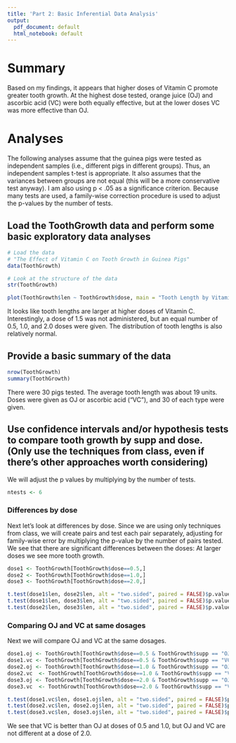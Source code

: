 ```yaml
---
title: 'Part 2: Basic Inferential Data Analysis'
output:
  pdf_document: default
  html_notebook: default
---
```


# Summary 

Based on my findings, it appears that higher doses of Vitamin C promote greater tooth growth. At the highest dose tested, orange juice (OJ) and ascorbic acid (VC) were both equally effective, but at the lower doses VC was more effective than OJ.

# Analyses

The following analyses assume that the guinea pigs were tested as independent samples (i.e., different pigs in different groups). Thus, an independent samples t-test is appropriate. It also assumes that the variances between groups are not equal (this will be a more conservative test anyway). I am also using p < .05 as a significance criterion. Because many tests are used, a family-wise correction procedure is used to adjust the p-values by the number of tests.

## Load the ToothGrowth data and perform some basic exploratory data analyses

```r
# Load the data
# "The Effect of Vitamin C on Tooth Growth in Guinea Pigs"
data(ToothGrowth)
```

```r
# Look at the structure of the data
str(ToothGrowth)
```

```r
plot(ToothGrowth$len ~ ToothGrowth$dose, main = "Tooth Length by Vitamin C Dose", xlab = "Dose", ylab = "Tooth Length")
```

It looks like tooth lengths are larger at higher doses of Vitamin C. Interestingly, a dose of 1.5 was not administered, but an equal number of 0.5, 1.0, and 2.0 doses were given. The distribution of tooth lengths is also relatively normal.

## Provide a basic summary of the data

```r
nrow(ToothGrowth)
summary(ToothGrowth)
```

There were 30 pigs tested. The average tooth length was about 19 units. Doses were given as OJ or ascorbic acid ("VC"), and 30 of each type were given.

## Use confidence intervals and/or hypothesis tests to compare tooth growth by supp and dose. (Only use the techniques from class, even if there's other approaches worth considering)

We will adjust the p values by multiplying by the number of tests.

```r
ntests <- 6
```


### Differences by dose

Next let's look at differences by dose. Since we are using only techniques from class, we will create pairs and test each pair separately, adjusting for family-wise error by multiplying the p-value by the number of pairs tested. We see that there are significant differences between the doses: At larger doses we see more tooth growth.

```r
dose1 <- ToothGrowth[ToothGrowth$dose==0.5,]
dose2 <- ToothGrowth[ToothGrowth$dose==1.0,]
dose3 <- ToothGrowth[ToothGrowth$dose==2.0,]

t.test(dose1$len, dose2$len, alt = "two.sided", paired = FALSE)$p.value * ntests
t.test(dose1$len, dose3$len, alt = "two.sided", paired = FALSE)$p.value * ntests
t.test(dose2$len, dose3$len, alt = "two.sided", paired = FALSE)$p.value * ntests
```


### Comparing OJ and VC at same dosages

Next we will compare OJ and VC at the same dosages.

```r
dose1.oj <- ToothGrowth[ToothGrowth$dose==0.5 & ToothGrowth$supp == "OJ",]
dose1.vc <- ToothGrowth[ToothGrowth$dose==0.5 & ToothGrowth$supp == "VC",]
dose2.oj <- ToothGrowth[ToothGrowth$dose==1.0 & ToothGrowth$supp == "OJ",]
dose2.vc  <- ToothGrowth[ToothGrowth$dose==1.0 & ToothGrowth$supp == "VC",]
dose3.oj <- ToothGrowth[ToothGrowth$dose==2.0 & ToothGrowth$supp == "OJ",]
dose3.vc  <- ToothGrowth[ToothGrowth$dose==2.0 & ToothGrowth$supp == "VC",]

t.test(dose1.vc$len, dose1.oj$len, alt = "two.sided", paired = FALSE)$p.value * ntests
t.test(dose2.vc$len, dose2.oj$len, alt = "two.sided", paired = FALSE)$p.value * ntests
t.test(dose3.vc$len, dose3.oj$len, alt = "two.sided", paired = FALSE)$p.value * ntests
```

We see that VC is better than OJ at doses of 0.5 and 1.0, but OJ and VC are not different at a dose of 2.0.


